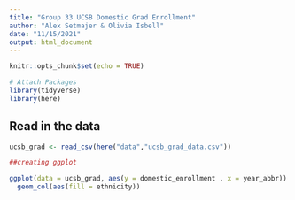 ```yaml
---
title: "Group 33 UCSB Domestic Grad Enrollment"
author: "Alex Setmajer & Olivia Isbell"
date: "11/15/2021"
output: html_document
---
```


```r
knitr::opts_chunk$set(echo = TRUE)

# Attach Packages
library(tidyverse)
library(here)
```

## Read in the data

```r
ucsb_grad <- read_csv(here("data","ucsb_grad_data.csv"))
```
```r
##creating ggplot 

ggplot(data = ucsb_grad, aes(y = domestic_enrollment , x = year_abbr)) + 
  geom_col(aes(fill = ethnicity))
```

